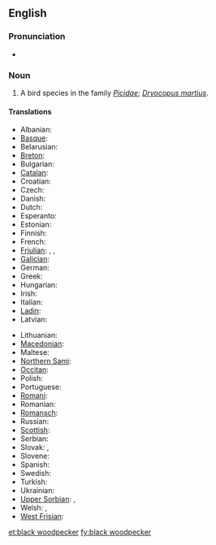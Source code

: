 {{wikipedia}}
==English==

===Pronunciation===
* {{IPA|/'blæk'wudpɛkəɻ/}}

===Noun===
{{en-noun|sg=[[black]] [[woodpecker]]}}

# {{birds}} A bird species in the family ''[[Picidae]]''; ''[[Dryocopus martius]]''.

====Translations====
{{trans-top|Dryocopus martius}}
* Albanian: {{t|sq|qukapiku i zi|xs=Albanian}}
* [[Basque]]: {{t|eu|okil beltz|xs=Basque}}
* Belarusian: {{t|be|жауна|sc=Cyrl|xs=Belarusian}}
* [[Breton]]: {{t|br|speg du|xs=Breton}}
* Bulgarian: {{t|bg|черен кълвач|tr=čeren k"lvač|sc=Cyrl}}
* [[Catalan]]: {{t|ca|picot negre}}
* Croatian: {{t|hr|crna žuna}}
* Czech: {{t-|cs|datel}}
* Danish: {{t|da|sortspætte|g=c}}
* Dutch: {{t-|nl|zwarte specht|g=m}}
* Esperanto: {{t|eo|nigra pego|xs=Esperanto}}
* Estonian: {{t|et|musträhn}}
* Finnish: {{t+|fi|palokärki}}
* French: {{t|fr|pic noir}}
* [[Friulian]]: {{tø|fur|pic neri|xs=Friulian}}, {{tø|fur|pic|xs=Friulian}}, {{tø|fur|picot|xs=Friulian}}
* [[Galician]]: {{t-|gl|peto|xs=Galician}}
* German: {{t|de|Schwarzspecht}}
* Greek: {{t|el|μαυροτσικλιτάρα|sc=Grek}}
* Hungarian: {{t|hu|fekete harkály}}
* Irish: {{t|ie|cnagaire dubh|xs=Interlingue}}
* Italian: {{t|it|picchio nero|m}}
* [[Ladin]]: {{tø|lld|becalen fosch|xs=Ladin}}
* Latvian: {{t|lv|melnā dzilna|xs=Latvian}}
{{trans-mid}}
* Lithuanian: {{t|lt|juodoji meleta|xs=Lithuanian}}
* [[Macedonian]]: {{t|mk|црн клукаjдрвец|tr=crn klukajdrvec|sc=Cyrl|xs=Macedonian}}
* Maltese: {{t|mt|bulebbiet aħdar|xs=Maltese}}
* [[Northern Sami]]: {{tø|se|ruovddagas|xs=Northern Sami}}
* [[Occitan]]: {{t|oc|pic negre|xs=Occitan}}
* Polish: {{t|pl|dzięcioł czarny}}
* Portuguese: {{t|pt|peto preto}}
* [[Romani]]: {{tø|rom|kalo-chuplitari|m|xs=Romani}} {{tø|rom|kali-chiplitarka|f|xs=Romani}}
* Romanian: {{t|ro|ciocănitoare neagră}}
* [[Romansch]]: {{t|rm|pitgalain nair|xs=Romansch}}
* Russian: {{t|ru|желна|tr=želna|sc=Cyrl}}
* [[Scottish]]: {{tø|sco|cnag dhubh|xs=Scots}}
* Serbian: {{t|sr|црна жуна|tr=[[crna žuna]]|sc=Cyrl}}
* Slovak: {{t|sk|ďateľ čierny}}, {{t|sk|tesár čierny}}
* Slovene: {{t|sl|črna žolna}}
* Spanish: {{t|es|pito negro|g=m}}
* Swedish: {{t|sv|spillkråka|g=c}}
* Turkish: {{t|tr|kara ağaçkakan}}
* Ukrainian: {{t|uk|жовна|tr=žovna|sc=Cyrl|xs=Ukrainian}}
* [[Upper Sorbian]]: {{t|hsb|čorny dypornak|xs=Upper Sorbian}}, {{t|hsb|čorny dypak|xs=Upper Sorbian}}
* Welsh: {{t|cy|cnocell ddu|xs=Welsh}}, {{t|cy|coblyn du|xs=Welsh}}
* [[West Frisian]]: {{t|fy|swarte spjocht|xs=West Frisian}}
{{trans-bottom}}

[[et:black woodpecker]]
[[fy:black woodpecker]]